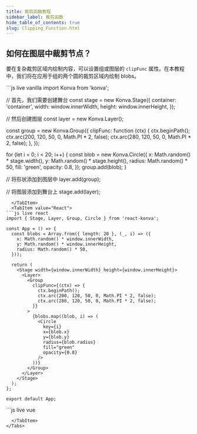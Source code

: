```yaml
---
title: 裁剪函数教程
sidebar_label: 裁剪函数
hide_table_of_contents: true
slug: Clipping_Function.html
---
```


## 如何在图层中裁剪节点？

要在复杂裁剪区域内绘制内容，可以设置组或图层的 `clipFunc` 属性。在本教程中，我们将在应用于组的两个圆的裁剪区域内绘制 blobs。


<Tabs>
  <TabItem value="Vanilla" default>
```js live vanilla
import Konva from 'konva';

// 首先，我们需要创建舞台
const stage = new Konva.Stage({
  container: 'container',
  width: window.innerWidth,
  height: window.innerHeight,
});

// 然后创建图层
const layer = new Konva.Layer();

const group = new Konva.Group({
  clipFunc: function (ctx) {
    ctx.beginPath();
    ctx.arc(200, 120, 50, 0, Math.PI * 2, false);
    ctx.arc(280, 120, 50, 0, Math.PI * 2, false);
  },
});

for (let i = 0; i < 20; i++) {
  const blob = new Konva.Circle({
    x: Math.random() * stage.width(),
    y: Math.random() * stage.height(),
    radius: Math.random() * 50,
    fill: 'green',
    opacity: 0.8,
  });
  group.add(blob);
}

// 将形状添加到图层中
layer.add(group);

// 将图层添加到舞台上
stage.add(layer);
```
  </TabItem>
  <TabItem value="React">
```js live react
import { Stage, Layer, Group, Circle } from 'react-konva';

const App = () => {
  const blobs = Array.from({ length: 20 }, (_, i) => ({
    x: Math.random() * window.innerWidth,
    y: Math.random() * window.innerHeight,
    radius: Math.random() * 50,
  }));

  return (
    <Stage width={window.innerWidth} height={window.innerHeight}>
      <Layer>
        <Group
          clipFunc={(ctx) => {
            ctx.beginPath();
            ctx.arc(200, 120, 50, 0, Math.PI * 2, false);
            ctx.arc(280, 120, 50, 0, Math.PI * 2, false);
          }}
        >
          {blobs.map((blob, i) => (
            <Circle
              key={i}
              x={blob.x}
              y={blob.y}
              radius={blob.radius}
              fill="green"
              opacity={0.8}
            />
          ))}
        </Group>
      </Layer>
    </Stage>
  );
};

export default App;
```
  </TabItem>
  <TabItem value="Vue">
```js live vue
<template>
  <v-stage :config="stageSize">
    <v-layer>
      <v-group :config="groupConfig">
        <v-circle
          v-for="(blob, i) in blobs"
          :key="i"
          :config="blob"
        />
      </v-group>
    </v-layer>
  </v-stage>
</template>

<script setup>
const stageSize = {
  width: window.innerWidth,
  height: window.innerHeight
};

const groupConfig = {
  clipFunc: (ctx) => {
    ctx.beginPath();
    ctx.arc(200, 120, 50, 0, Math.PI * 2, false);
    ctx.arc(280, 120, 50, 0, Math.PI * 2, false);
  }
};

const blobs = Array.from({ length: 20 }, () => ({
  x: Math.random() * window.innerWidth,
  y: Math.random() * window.innerHeight,
  radius: Math.random() * 50,
  fill: 'green',
  opacity: 0.8
}));
</script>
```
  </TabItem>
</Tabs>